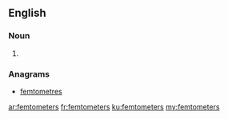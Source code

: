 ==English==

===Noun===
{{head|en|plural}}

# {{plural of|femtometer|lang=en|nocat=1}}

===Anagrams===
* [[femtometres#English|femtometres]]

[[ar:femtometers]]
[[fr:femtometers]]
[[ku:femtometers]]
[[my:femtometers]]